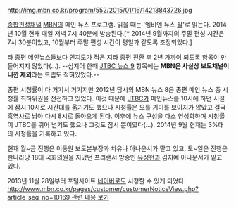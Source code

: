 http://img.mbn.co.kr/program/552/2015/01/16/14213843726.jpg

[[종합편성채널]] [[MBN]]의 메인 뉴스 프로그램. 읽을 때는 '엠비엔 뉴스 [[8|팔]]'로 읽는다. 2014년 10월 현재 매일 저녁 7시 40분에 방송된다.[* 2014년 9월까지의 주말 편성 시간은 7시 30분이었고, 10월부터 주말 편성 시간이 평일과 같도록 조정되었다.]

타 종편 메인뉴스들보다 인지도가 적은 지라 종편 전환 후 2년 가까이 되도록 항목이 만들어지지 않았다(...). --심지어 한때 [[JTBC 뉴스 9]] 항목에는 '''MBN은 사실상 보도채널이니깐 제외'''라는 드립도 적혀있었다.--

종편 시청률이 다 거기서 거기지만 2012년 당시의 MBN 뉴스 8은 종편 메인 뉴스 중 시청률 최하위권을 전전하고 있었다. 이것 때문에 [[JTBC]]가 메인뉴스를 10시에 하던 시절에 잠시 10시로 시간대를 옮기기도 했으나 시청률은 오를 기미를 보이지가 않았고 결국 [[흑역사]]로 남아 다시 8시로 돌아오게 된다. 이후에 뉴스 구성을 다소 연성화하며 시청률이 JTBC를 뛰어 넘기도 했으나 그것도 잠시 뿐이였다(...). 2014년 9월 현재는 3%대의 시청률을 기록하고 있다. 

현재 월~금 진행은 이동원 보도본부장과 차유나 아나운서가 맡고 있고, 토~일은 진행은 한나라당 18대 국회의원을 지냈던 프리랜서 방송인 [[유정현]]과 김지예 아나운서가 맡고 있다.

2013년 11월 28일부터 포털사이트 [[네이버]]로도 시청할 수 있게 되었다. [[http://www.mbn.co.kr/pages/customer/customerNoticeView.php?article_seq_no=10169 관련 내용 보기]]
